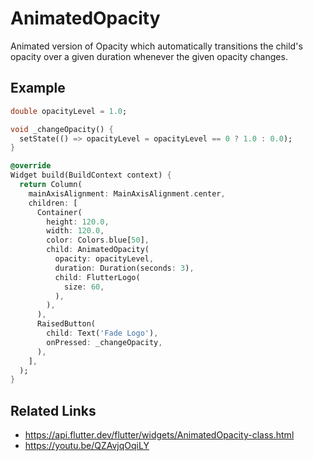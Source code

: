 
<Meta of={AnimatedOpacityStories} />

# AnimatedOpacity

Animated version of Opacity which automatically transitions the child's opacity over a given duration whenever the given opacity changes.

<YouTubeVideoPlayer videoId="QZAvjqOqiLY" />

## Example

```dart liveslice=AnimatedOpacity
double opacityLevel = 1.0;

void _changeOpacity() {
  setState(() => opacityLevel = opacityLevel == 0 ? 1.0 : 0.0);
}

@override
Widget build(BuildContext context) {
  return Column(
    mainAxisAlignment: MainAxisAlignment.center,
    children: [
      Container(
        height: 120.0,
        width: 120.0,
        color: Colors.blue[50],
        child: AnimatedOpacity(
          opacity: opacityLevel,
          duration: Duration(seconds: 3),
          child: FlutterLogo(
            size: 60,
          ),
        ),
      ),
      RaisedButton(
        child: Text('Fade Logo'),
        onPressed: _changeOpacity,
      ),
    ],
  );
}
```

## Related Links

- https://api.flutter.dev/flutter/widgets/AnimatedOpacity-class.html
- https://youtu.be/QZAvjqOqiLY
